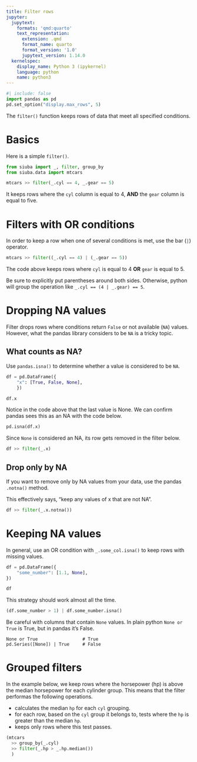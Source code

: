 ```yaml
---
title: Filter rows
jupyter:
  jupytext:
    formats: 'qmd:quarto'
    text_representation:
      extension: .qmd
      format_name: quarto
      format_version: '1.0'
      jupytext_version: 1.14.0
  kernelspec:
    display_name: Python 3 (ipykernel)
    language: python
    name: python3
---
```



```python
#| include: false
import pandas as pd
pd.set_option("display.max_rows", 5)
```


The `filter()` function keeps rows of data that meet all specified conditions.


# Basics

Here is a simple `filter()`.

```python
from siuba import _, filter, group_by
from siuba.data import mtcars

mtcars >> filter(_.cyl == 4, _.gear == 5)
```

It keeps rows where the `cyl` column is equal to 4, **AND** the `gear` column is equal to five.

# Filters with OR conditions

In order to keep a row when one of several conditions is met, use the bar (`|`) operator.

```python
mtcars >> filter((_.cyl == 4) | (_.gear == 5))
```

The code above keeps rows where `cyl` is equal to 4 **OR** `gear` is equal to 5.

Be sure to explicitly put parentheses around both sides.
Otherwise, python will group the operation like `_.cyl == (4 | _.gear) == 5`.


# Dropping NA values

Filter drops rows where conditions return `False` or not available (`NA`) values.
However, what the pandas library considers to be `NA` is a tricky topic.

## What counts as NA?

Use `pandas.isna()` to determine whether a value is considered to be `NA`.

```python
df = pd.DataFrame({
    "x": [True, False, None],
    })

df.x

```

Notice in the code above that the last value is None.
We can confirm pandas sees this as an NA with the code below.

```python
pd.isna(df.x)
```

Since `None` is considered an NA, its row gets removed in the filter below.


```python
df >> filter(_.x)
```

## Drop only by NA

If you want to remove only by NA values from your data, use the pandas `.notna()` method.

This effectively says, "keep any values of x that are not NA".

```python
df >> filter(_.x.notna())
```

# Keeping NA values

In general, use an OR condition with `_.some_col.isna()` to keep rows with missing values.

```python
df = pd.DataFrame({
    "some_number": [1.1, None],
})

df
```

This strategy should work almost all the time.

```python
(df.some_number > 1) | df.some_number.isna()
```

:::{.callout-warning}
Be careful with columns that contain `None` values.
In plain python `None or True` is True, but in pandas it's False.

```.python
None or True                 # True
pd.Series([None]) | True     # False
```
:::


# Grouped filters

In the example below, we keep rows where the horsepower (hp) is above the median horsepower for each cylinder group. This means that the filter performas the following operations.

* calculates the median `hp` for each `cyl` grouping.
* for each row, based on the `cyl` group it belongs to, tests where the `hp` is greater than the median `hp`.
* keeps only rows where this test passes.

```python
(mtcars
  >> group_by(_.cyl)
  >> filter(_.hp > _.hp.median())
  )
```
